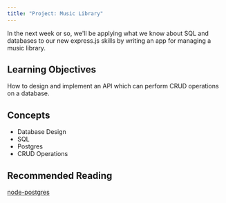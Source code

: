 ```yaml
---
title: "Project: Music Library"
---
```


In the next week or so, we'll be applying what we know about SQL and databases to our new express.js skills by writing an app for managing a music library.

## Learning Objectives

How to design and implement an API which can perform CRUD operations on a database.

## Concepts

- Database Design
- SQL
- Postgres
- CRUD Operations

## Recommended Reading

[node-postgres](https://node-postgres.com/)